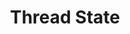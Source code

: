 ---
id: "q_jvh19c9d9e"
questionType: "TRUE_FALSE"
title: "Thread State"
statement: "A Java thread in the BLOCKED state is waiting for a lock to enter a synchronized block or method, whereas a thread in the WAITING state is waiting indefinitely for another thread to perform a specific action, such as calling notify() or notifyAll()."
difficulty: "HARD"
category: "Java"
correctAnswer: true
explanation: "This accurately describes two distinct thread states. BLOCKED means waiting for a monitor lock, and WAITING means waiting for a specific event/notification from another thread (often via wait()/join())."
---